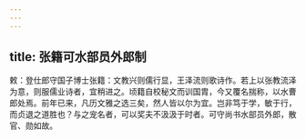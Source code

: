 ```yaml
---
---
---
```

title: 张籍可水部员外郎制
---



敕：登仕郎守国子博士张籍：文教兴则儒行显，王泽流则歌诗作。若上以张教流泽为意，则服儒业诗者，宜稍进之。顷籍自校秘文而训国胄，今又覆名揣称，以水曹郎处焉。前年已来，凡历文雅之选三矣，然人皆以尔为宜。岂非笃于学，敏于行，而贞退之道胜也？与之宠名者，可以奖夫不汲汲于时者。可守尚书水部员外郎，散官、勋如故。